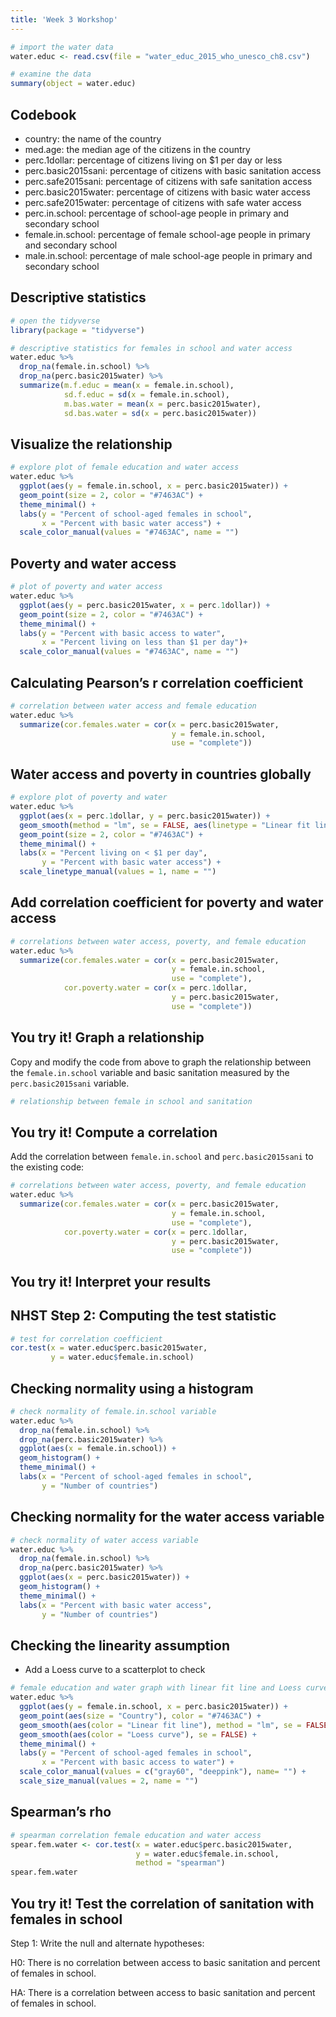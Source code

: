 ---
title: 'Week 3 Workshop'
---

```{r}
# import the water data
water.educ <- read.csv(file = "water_educ_2015_who_unesco_ch8.csv")

# examine the data
summary(object = water.educ)
```

## Codebook 

* country: the name of the country 
* med.age: the median age of the citizens in the country 
* perc.1dollar: percentage of citizens living on $1 per day or less 
* perc.basic2015sani: percentage of citizens with basic sanitation access 
* perc.safe2015sani: percentage of citizens with safe sanitation access 
* perc.basic2015water: percentage of citizens with basic water access 
* perc.safe2015water: percentage of citizens with safe water access 
* perc.in.school: percentage of school-age people in primary and secondary school  
* female.in.school: percentage of female school-age people in primary and secondary school 
* male.in.school: percentage of male school-age people in primary and secondary school 

## Descriptive statistics 

```{r}
# open the tidyverse
library(package = "tidyverse")

# descriptive statistics for females in school and water access
water.educ %>%
  drop_na(female.in.school) %>%
  drop_na(perc.basic2015water) %>%
  summarize(m.f.educ = mean(x = female.in.school),
            sd.f.educ = sd(x = female.in.school),
            m.bas.water = mean(x = perc.basic2015water),
            sd.bas.water = sd(x = perc.basic2015water))
```

## Visualize the relationship 

```{r}
# explore plot of female education and water access
water.educ %>%
  ggplot(aes(y = female.in.school, x = perc.basic2015water)) + 
  geom_point(size = 2, color = "#7463AC") + 
  theme_minimal() + 
  labs(y = "Percent of school-aged females in school",
       x = "Percent with basic water access") +
  scale_color_manual(values = "#7463AC", name = "") 
```

## Poverty and water access 

```{r warning = FALSE}
# plot of poverty and water access
water.educ %>% 
  ggplot(aes(y = perc.basic2015water, x = perc.1dollar)) + 
  geom_point(size = 2, color = "#7463AC") + 
  theme_minimal() + 
  labs(y = "Percent with basic access to water",
       x = "Percent living on less than $1 per day")+
  scale_color_manual(values = "#7463AC", name = "") 
```

## Calculating Pearson's r correlation coefficient 

```{r}
# correlation between water access and female education
water.educ %>%
  summarize(cor.females.water = cor(x = perc.basic2015water,
                                    y = female.in.school, 
                                    use = "complete"))

```

## Water access and poverty in countries globally 

```{r warning=FALSE, echo=FALSE}
# explore plot of poverty and water
water.educ %>%
  ggplot(aes(x = perc.1dollar, y = perc.basic2015water)) + 
  geom_smooth(method = "lm", se = FALSE, aes(linetype = "Linear fit line"), color = "gray60") +
  geom_point(size = 2, color = "#7463AC") + 
  theme_minimal() + 
  labs(x = "Percent living on < $1 per day",
       y = "Percent with basic water access") +
  scale_linetype_manual(values = 1, name = "")
```

## Add correlation coefficient for poverty and water access 

```{r}
# correlations between water access, poverty, and female education
water.educ %>%
  summarize(cor.females.water = cor(x = perc.basic2015water,
                                    y = female.in.school,
                                    use = "complete"),
            cor.poverty.water = cor(x = perc.1dollar,
                                    y = perc.basic2015water,
                                    use = "complete"))

```

## You try it! Graph a relationship

Copy and modify the code from above to graph the relationship between the `female.in.school` variable and basic sanitation measured by the `perc.basic2015sani` variable.

```{r}
# relationship between female in school and sanitation
```

## You try it! Compute a correlation

Add the correlation between `female.in.school` and `perc.basic2015sani` to the existing code:

```{r}
# correlations between water access, poverty, and female education
water.educ %>%
  summarize(cor.females.water = cor(x = perc.basic2015water,
                                    y = female.in.school,
                                    use = "complete"),
            cor.poverty.water = cor(x = perc.1dollar,
                                    y = perc.basic2015water,
                                    use = "complete"))

```

## You try it! Interpret your results 


## NHST Step 2: Computing the test statistic 

```{r}
# test for correlation coefficient
cor.test(x = water.educ$perc.basic2015water, 
         y = water.educ$female.in.school)
```

## Checking normality using a histogram

```{r}
# check normality of female.in.school variable
water.educ %>%
  drop_na(female.in.school) %>%
  drop_na(perc.basic2015water) %>%
  ggplot(aes(x = female.in.school)) + 
  geom_histogram() + 
  theme_minimal() + 
  labs(x = "Percent of school-aged females in school",
       y = "Number of countries") 
```

## Checking normality for the water access variable

```{r}
# check normality of water access variable
water.educ %>%
  drop_na(female.in.school) %>%
  drop_na(perc.basic2015water) %>%
  ggplot(aes(x = perc.basic2015water)) + 
  geom_histogram() + 
  theme_minimal() + 
  labs(x = "Percent with basic water access",
       y = "Number of countries") 
```

## Checking the linearity assumption 

* Add a Loess curve to a scatterplot to check 

```{r}
# female education and water graph with linear fit line and Loess curve
water.educ %>%
  ggplot(aes(y = female.in.school, x = perc.basic2015water)) + 
  geom_point(aes(size = "Country"), color = "#7463AC") + 
  geom_smooth(aes(color = "Linear fit line"), method = "lm", se = FALSE) +
  geom_smooth(aes(color = "Loess curve"), se = FALSE) +
  theme_minimal() + 
  labs(y = "Percent of school-aged females in school",
       x = "Percent with basic access to water") +
  scale_color_manual(values = c("gray60", "deeppink"), name= "") +
  scale_size_manual(values = 2, name = "")
```
    
## Spearman's rho 

```{r message=FALSE, warning=FALSE}
# spearman correlation female education and water access
spear.fem.water <- cor.test(x = water.educ$perc.basic2015water, 
                            y = water.educ$female.in.school, 
                            method = "spearman")
spear.fem.water
```

## You try it! Test the correlation of sanitation with females in school

Step 1: Write the null and alternate hypotheses:

H0: There is no correlation between access to basic sanitation and percent of females in school. 

HA: There is a correlation between access to basic sanitation and percent of females in school.







